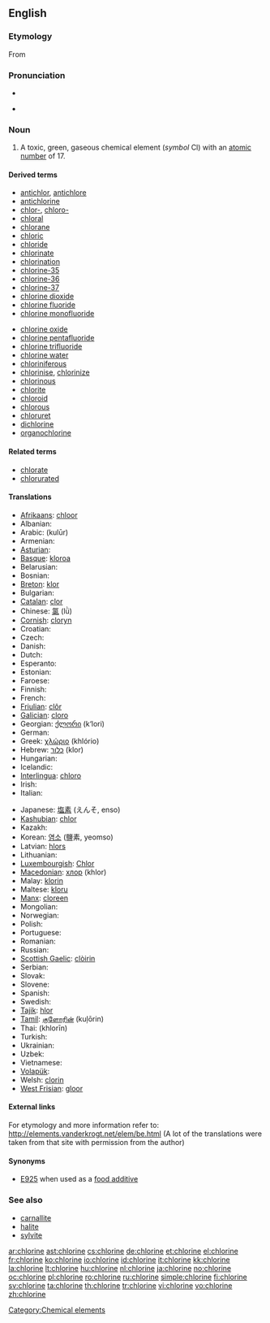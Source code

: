 ==English==
{{elements|Cl|sulfur|S|argon|Ar}}

===Etymology===
From {{etyl|grc|en}} {{term|χλωρός||pale green|tr=khlōros|lang=grc|sc=polytonic}}

===Pronunciation===
* {{audio|en-us-chlorine.ogg|Audio (US)}}
* {{IPA|/ˈklɔriːn/}}
*: {{rhymes|ɔːrɪn}}

===Noun===
{{en-noun|-}}
{{wikipedia}}

# A toxic, green, gaseous chemical element (''symbol'' Cl) with an [[atomic number]] of 17.

====Derived terms====
{{top2}}
* [[antichlor]], [[antichlore]]
* [[antichlorine]]
* [[chlor-]], [[chloro-]]
* [[chloral]]
* [[chlorane]]
* [[chloric]]
* [[chloride]]
* [[chlorinate]]
* [[chlorination]]
* [[chlorine-35]]
* [[chlorine-36]]
* [[chlorine-37]]
* [[chlorine dioxide]]
* [[chlorine fluoride]]
* [[chlorine monofluoride]]
{{mid2}}
* [[chlorine oxide]]
* [[chlorine pentafluoride]]
* [[chlorine trifluoride]]
* [[chlorine water]]
* [[chloriniferous]]
* [[chlorinise]], [[chlorinize]]
* [[chlorinous]]
* [[chlorite]]
* [[chloroid]]
* [[chlorous]]
* [[chloruret]]
* [[dichlorine]]
* [[organochlorine]]
{{bottom}}

====Related terms====
* [[chlorate]]
* [[chlorurated]]

====Translations====
{{trans-top|chemical element}}
* [[Afrikaans]]: [[chloor]]
* Albanian: {{t-|sq|hlor|xs=Albanian}}
* Arabic: {{Arab|[[كلور]]}} (kulūr) {{m}}
* Armenian: {{t|hy|քլոր|tr=kʿlor}}
* [[Asturian]]: {{t|ast|cloru|m}}
* [[Basque]]: [[kloroa]]
* Belarusian: {{t-|be|хлор|m|tr=khlor|xs=Belarusian}}
* Bosnian: {{t-|bs|hlor}}
* [[Breton]]: [[klor]] {{m}}
* Bulgarian: {{t-|bg|хлор|m|tr=khlor}}
* [[Catalan]]: [[clor]]
* Chinese: [[氯]] (lǜ)
* [[Cornish]]: [[cloryn]]
* Croatian: {{t+|hr|klor}}
* Czech: {{t+|cs|chlór|m}}
* Danish: {{t-|da|klor}}
* Dutch: {{t+|nl|chloor|m}}
* Esperanto: {{t+|eo|kloro|xs=Esperanto}}
* Estonian: {{t-|et|kloor}}
* Faroese: {{t-|fo|klor|xs=Faroese}}
* Finnish: {{t+|fi|kloori}}
* French: {{t+|fr|chlore|m}}
* [[Friulian]]: [[clôr]]
* [[Galician]]: [[cloro]]
* Georgian: [[ქლორი]] (k‘lori)
* German: {{t+|de|Chlor|n}}
* Greek: [[χλώριο]] (khlório) {{n}}
* Hebrew: [[כלור]] (klor)
* Hungarian: {{t+|hu|klór}}
* Icelandic: {{t+|is|klór}}
* [[Interlingua]]: [[chloro]]
* Irish: {{t+|ga|clóirín|xs=Irish}}
* Italian: {{t+|it|cloro|m}}
{{trans-mid}}
* Japanese: [[塩素]] (えんそ, enso)
* [[Kashubian]]: [[chlor]]
* Kazakh: {{t-|kk|хлор|tr=khlor|sc=Cyrl|xs=Kazakh}}
* Korean: [[염소]] (鹽素, yeomso)
* Latvian: [[hlors]]
* Lithuanian: {{t+|lt|chloras|xs=Lithuanian}}
* [[Luxembourgish]]: [[Chlor]]
* [[Macedonian]]: [[хлор]] (khlor) {{m}}
* Malay: [[klorin]]
* Maltese: [[kloru]]
* [[Manx]]: [[cloreen]]
* Mongolian: {{t-|mn|хлор|tr=khlor|sc=Cyrl|xs=Mongolian}}
* Norwegian: {{t+|no|klor}}
* Polish: {{t+|pl|chlor|m}}
* Portuguese: {{t+|pt|cloro|m}}
* Romanian: {{t+|ro|clor|n}}
* Russian: {{t+|ru|хлор|m|tr=xlor}}
* [[Scottish Gaelic]]: [[clòirin]]
* Serbian: {{t-|sr|хлор|m|tr=hlor|sc=Cyrl}}
* Slovak: {{t-|sk|chlór}}
* Slovene: {{t+|sl|klor}}
* Spanish: {{t+|es|cloro|m}}
* Swedish: {{t+|sv|klor|n}}
* [[Tajik]]: [[hlor]]
* [[Tamil]]: [[குளோரின்]] (kuļōrin)
* Thai: {{Thai|[[คลอรีน]]}} (khlorīn)
* Turkish: {{t+|tr|klor}}
* Ukrainian: {{t-|uk|хлор|m|tr=khlor|xs=Ukrainian}}
* Uzbek: {{t-|uz|хлор|tr=khlor|sc=Cyrl|xs=Uzbek}}
* Vietnamese: {{t-|vi|clo|xs=Vietnamese}}
* [[Volapük]]: {{t|vo|klorin}}
* Welsh: [[clorin]]
* [[West Frisian]]: [[gloor]]
{{trans-bottom}}

====External links====
For etymology and more information refer to:
http://elements.vanderkrogt.net/elem/be.html
(A lot of the translations were taken from that site with permission from the author)

====Synonyms====
* [[E925]] when used as a [[food additive]]

===See also===
* [[carnallite]]
* [[halite]]
* [[sylvite]]

[[Category:Chemical elements]]

[[ar:chlorine]]
[[ast:chlorine]]
[[cs:chlorine]]
[[de:chlorine]]
[[et:chlorine]]
[[el:chlorine]]
[[fr:chlorine]]
[[ko:chlorine]]
[[io:chlorine]]
[[id:chlorine]]
[[it:chlorine]]
[[kk:chlorine]]
[[la:chlorine]]
[[lt:chlorine]]
[[hu:chlorine]]
[[nl:chlorine]]
[[ja:chlorine]]
[[no:chlorine]]
[[oc:chlorine]]
[[pl:chlorine]]
[[ro:chlorine]]
[[ru:chlorine]]
[[simple:chlorine]]
[[fi:chlorine]]
[[sv:chlorine]]
[[ta:chlorine]]
[[th:chlorine]]
[[tr:chlorine]]
[[vi:chlorine]]
[[vo:chlorine]]
[[zh:chlorine]]